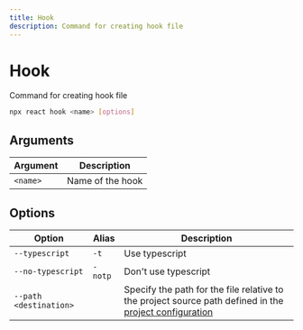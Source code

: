---
title: Hook
description: Command for creating hook file
---

# Hook

<Description>Command for creating hook file</Description>

```bash
npx react hook <name> [options]
```

## Arguments

| Argument             | Description      |
| -------------------- | ---------------- |
| <code><name\></code> | Name of the hook |

## Options

| Option                             | Alias              | Description                                                                                                                    |
| ---------------------------------- | ------------------ | ------------------------------------------------------------------------------------------------------------------------------ |
| <code>--typescript</code>          | <code>-t</code>    | Use typescript                                                                                                                 |
| <code>--no-typescript</code>       | <code>-notp</code> | Don't use typescript                                                                                                           |
| <code>--path <destination\></code> | <EmptyColumn />    | Specify the path for the file relative to the project source path defined in the [project configuration](/docs/config/project) |
